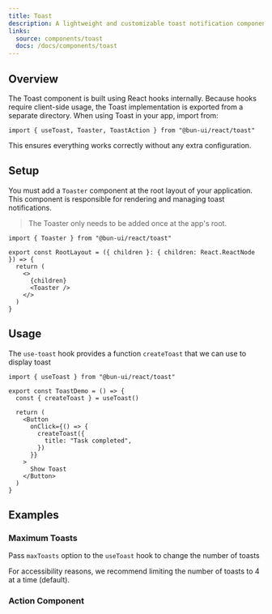 ```yaml
---
title: Toast
description: A lightweight and customizable toast notification component.
links:
  source: components/toast
  docs: /docs/components/toast
---
```


<ComponentPreview name="toast-basic" />

## Overview

The Toast component is built using React hooks internally.
Because hooks require client-side usage, the Toast implementation is
exported from a separate directory.
When using Toast in your app, import from:

```tsx
import { useToast, Toaster, ToastAction } from "@bun-ui/react/toast"
```

This ensures everything works correctly without any extra configuration.

## Setup

You must add a `Toaster` component at the root layout of your application.
This component is responsible for rendering and managing toast notifications.

> The Toaster only needs to be added once at the app's root.

```tsx
import { Toaster } from "@bun-ui/react/toast"

export const RootLayout = ({ children }: { children: React.ReactNode }) => {
  return (
    <>
      {children}
      <Toaster />
    </>
  )
}
```

## Usage

The `use-toast` hook provides a function `createToast` that we can use to
display toast

```tsx
import { useToast } from "@bun-ui/react/toast"

export const ToastDemo = () => {
  const { createToast } = useToast()

  return (
    <Button
      onClick={() => {
        createToast({
          title: "Task completed",
        })
      }}
    >
      Show Toast
    </Button>
  )
}
```

## Examples

### Maximum Toasts

Pass `maxToasts` option to the `useToast` hook to change the number of toasts

<Alert color="warning" className="mt-2">
  <AlertTitle>For accessibility reasons, we recommend limiting the number of toasts to 4 at a time (default).</AlertTitle>
</Alert>

<ComponentPreview name="toast-max" />

### Action Component

<ComponentPreview name="toast-action-button" />
